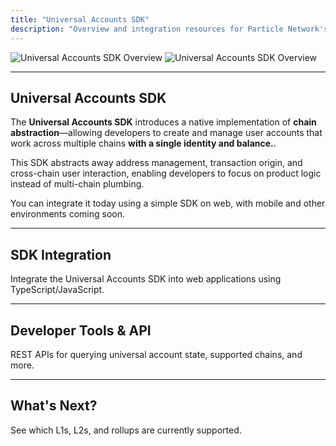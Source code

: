 ```yaml
---
title: "Universal Accounts SDK"
description: "Overview and integration resources for Particle Network's Universal Accounts SDK."
---
```


<img
  className="block dark:hidden"
  src="/landing/modular-l1/images/composition.png"
  alt="Universal Accounts SDK Overview"
/>
<img
  className="hidden dark:block"
  src="/landing/modular-l1/images/composition.png"
  alt="Universal Accounts SDK Overview"
/>

---

## Universal Accounts SDK

The **Universal Accounts SDK** introduces a native implementation of **chain abstraction**—allowing developers to create and manage user accounts that work across multiple chains **with a single identity and balance.**.

This SDK abstracts away address management, transaction origin, and cross-chain user interaction, enabling developers to focus on product logic instead of multi-chain plumbing.

You can integrate it today using a simple SDK on web, with mobile and other environments coming soon.

---

## SDK Integration

<CardGroup cols={1}>
  <Card title="Web SDK" href="/api-reference/universal-accounts/web">
    Integrate the Universal Accounts SDK into web applications using TypeScript/JavaScript.
  </Card>
</CardGroup>

---

## Developer Tools & API

<CardGroup cols={1}>
  <Card
    title="Universal Accounts API"
    href="/api-reference/universal-accounts/api/getaccount"
  >
    REST APIs for querying universal account state, supported chains, and more.
  </Card>
</CardGroup>

---

## What's Next?

<CardGroup cols={1}>

  <Card title="Supported Chains" href="/guides/universal-accounts/supported-chains">
    See which L1s, L2s, and rollups are currently supported.
  </Card>
</CardGroup>